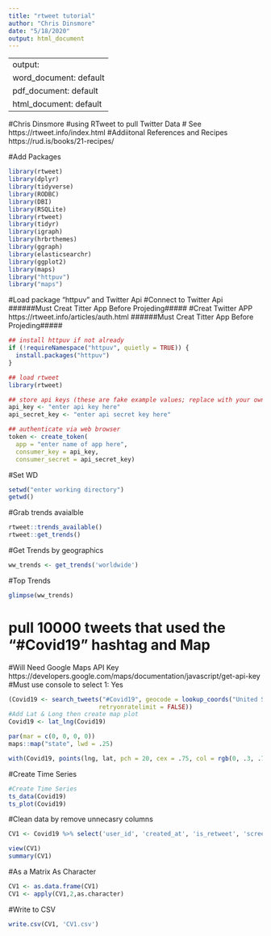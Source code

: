 ```yaml
---
title: "rtweet tutorial"
author: "Chris Dinsmore"
date: "5/18/2020"
output: html_document
---
```


---
output:
  word_document: default
  pdf_document: default
  html_document: default
---
#Chris Dinsmore
#using RTweet to pull Twitter Data
# See https://rtweet.info/index.html
#Addiitonal References and Recipes  https://rud.is/books/21-recipes/


#Add Packages

```r
library(rtweet)
library(dplyr)
library(tidyverse)
library(RODBC)
library(DBI)
library(RSQLite)
library(rtweet) 
library(tidyr)
library(igraph)
library(hrbrthemes)
library(ggraph)
library(elasticsearchr)
library(ggplot2)
library(maps)
library("httpuv")
library("maps")

````


#Load package "httpuv" and Twitter Api
#Connect to Twitter Api
######Must Creat Titter App Before Projeding#####
#Creat Twitter APP https://rtweet.info/articles/auth.html
######Must Creat Titter App Before Projeding#####

```r

## install httpuv if not already
if (!requireNamespace("httpuv", quietly = TRUE)) {
  install.packages("httpuv")
}

## load rtweet
library(rtweet)

## store api keys (these are fake example values; replace with your own keys)
api_key <- "enter api key here"
api_secret_key <- "enter api secret key here"

## authenticate via web browser
token <- create_token(
  app = "enter name of app here",
  consumer_key = api_key,
  consumer_secret = api_secret_key)


````


#Set WD
```r
setwd("enter working directory")
getwd()
```



#Grab trends avaialble

```r

rtweet::trends_available()
rtweet::get_trends()
````


#Get Trends by geographics

```r
ww_trends <- get_trends('worldwide')
```



#Top Trends

```r

glimpse(ww_trends)
```

# pull 10000 tweets that used the "#Covid19" hashtag and Map
#Will Need Google Maps API Key https://developers.google.com/maps/documentation/javascript/get-api-key
#Must use console to select 1: Yes



```r

(Covid19 <- search_tweets("#Covid19", geocode = lookup_coords("United States"), n=10000, is_retweet = FALSE, 
                         retryonratelimit = FALSE)) 
#Add Lat & Long then create map plot
Covid19 <- lat_lng(Covid19)

par(mar = c(0, 0, 0, 0))
maps::map("state", lwd = .25)

with(Covid19, points(lng, lat, pch = 20, cex = .75, col = rgb(0, .3, .7, .75)))
````


#Create Time Series
```r
#Create Time Series
ts_data(Covid19)
ts_plot(Covid19)
````




#Clean data by remove unnecasry columns
````r
CV1 <- Covid19 %>% select('user_id', 'created_at', 'is_retweet', 'screen_name', 'text', 'source', 'favorite_count', 'retweet_count', 'hashtags', 'media_type', 'location', 'followers_count', 'friends_count', 'favourites_count', 'lat', 'lng', 'lang')
````

```r
view(CV1)
summary(CV1)
```


#As a Matrix As Character

````r
CV1 <- as.data.frame(CV1)
CV1 <- apply(CV1,2,as.character)
````


#Write to CSV

```r

write.csv(CV1, 'CV1.csv')

````






